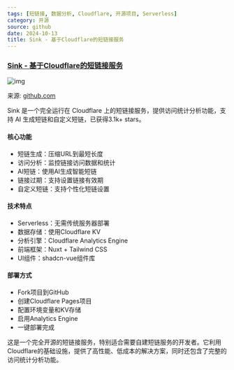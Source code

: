 ```yaml
---
tags: [短链接, 数据分析, Cloudflare, 开源项目, Serverless]
category: 开源
source: github
date: 2024-10-13
title: Sink - 基于Cloudflare的短链接服务
---
```


### [Sink - 基于Cloudflare的短链接服务](https://github.com/ccbikai/sink)

![img](https://img.mengpeng.tech/i/2024/12/06/67528780aa88d.webp)

来源: [github.com](https://github.com/ccbikai/sink)

Sink 是一个完全运行在 Cloudflare 上的短链接服务，提供访问统计分析功能，支持 AI 生成短链和自定义短链，已获得3.1k+ stars。

#### 核心功能
- 短链生成：压缩URL到最短长度
- 访问分析：监控链接访问数据和统计
- AI短链：使用AI生成智能短链
- 链接过期：支持设置链接有效期
- 自定义短链：支持个性化短链设置

#### 技术特点
- Serverless：无需传统服务器部署
- 数据存储：使用Cloudflare KV
- 分析引擎：Cloudflare Analytics Engine
- 前端框架：Nuxt + Tailwind CSS
- UI组件：shadcn-vue组件库

#### 部署方式
- Fork项目到GitHub
- 创建Cloudflare Pages项目
- 配置环境变量和KV存储
- 启用Analytics Engine
- 一键部署完成

这是一个完全开源的短链接服务，特别适合需要自建短链服务的开发者。它利用Cloudflare的基础设施，提供了高性能、低成本的解决方案，同时还包含了完整的访问统计分析功能。 